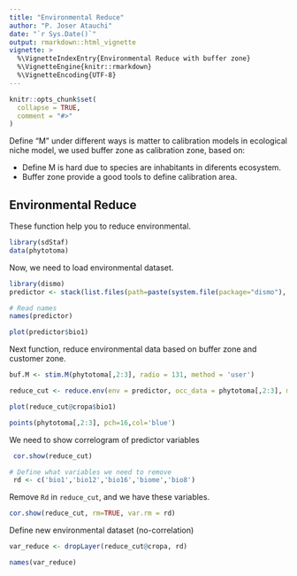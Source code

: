 ```yaml
---
title: "Environmental Reduce"
author: "P. Joser Atauchi"
date: "`r Sys.Date()`"
output: rmarkdown::html_vignette
vignette: >
  %\VignetteIndexEntry{Environmental Reduce with buffer zone}
  %\VignetteEngine{knitr::rmarkdown}
  %\VignetteEncoding{UTF-8}
---
```


```r
knitr::opts_chunk$set(
  collapse = TRUE,
  comment = "#>"
)
```

Define "M" under different ways is matter to calibration models in ecological niche model, we used buffer zone as calibration zone, based on:

- Define M is hard due to species are inhabitants in diferents ecosystem.
- Buffer zone provide a good tools to define calibration area.

## Environmental Reduce

These function help you to reduce environmental. 

```r
library(sdStaf)
data(phytotoma)

```

Now, we need to load environmental dataset.

```r
library(dismo)
predictor <- stack(list.files(path=paste(system.file(package="dismo"),'/ex', sep=''), pattern='grd', full.names=TRUE ))

# Read names 
names(predictor)

plot(predictor$bio1)

```

Next function, reduce environmental data based on buffer zone and customer zone.

```r
buf.M <- stim.M(phytotoma[,2:3], radio = 131, method = 'user')

reduce_cut <- reduce.env(env = predictor, occ_data = phytotoma[,2:3], mask= buf.M)

plot(reduce_cut@cropa$bio1)

points(phytotoma[,2:3], pch=16,col='blue')

```

We need to show correlogram of predictor variables

```r
 cor.show(reduce_cut)

# Define what variables we need to remove
 rd <- c('bio1','bio12','bio16','biome','bio8')
```

Remove `Rd` in `reduce_cut`, and we have these variables.

```r
cor.show(reduce_cut, rm=TRUE, var.rm = rd)
```

Define new environmental dataset (no-correlation)
```r
var_reduce <- dropLayer(reduce_cut@cropa, rd)

names(var_reduce)
```


